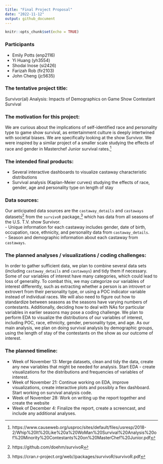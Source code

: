 ```yaml
---
title: "Final Project Proposal"
date: "2022-11-12"
output: github_document
---
```


```r
knitr::opts_chunk$set(echo = TRUE)
```

### Participants
* Emily Potts (enp2116)
* Yi Huang (yh3554)
* Shodai Inose (si2426)
* Farizah Rob (fir2103)
* John Cheng (jc5635)

### The tentative project title:
Survivor(al) Analysis: Impacts of Demographics on Game Show Contestant Survival

### The motivation for this project: 
We are curious about the implications of self-identified race and personality type to game show survival, as entertainment culture is deeply intertwined with societal biases. We are specifically looking at the show Survivor.
We were inspired by a similar project of a smaller scale studying the effects of race and gender in Masterchef Junior survival rates.^[https://www.causeweb.org/usproc/sites/default/files/usresp/2018-2/Whip%20It%20Like%20a%20WoMan%20Survival%20Analysis%20of%20Minority%20Contestants%20on%20MasterChef%20Junior.pdf]


### The intended final products:
- Several interactive dashboards to visualize castaway characteristic distributions
- Survival analysis (Kaplan-Meier curves) studying the effects of race, gender, age and personality type on length of stay


### Data sources:
Our anticipated data sources are the `castaway_details` and `castaways` datasets^[https://github.com/doehm/survivoR] from the `survivoR` package,^[https://cran.r-project.org/web//packages/survivoR/survivoR.pdf] which has data from all seasons of the U.S. T.V. show Survivor. \
- Unique information for each castaway includes gender, date of birth, occupation, race, ethnicity, and personality data from `castaway_details`.\
- Season and demographic information about each castaway from `castaways`.

### The planned analyses / visualizations / coding challenges: 
In order to gather sufficient data, we plan to combine several data sets (including `castaway_details` and `castaways`) and tidy them if necessary. Some of our variables of interest have many categories, which could lead to loss of generality. To combat this, we may categorize our variables of interest differently, such as extracting whether a person is an introvert or extrovert from their personality type, or using a POC indicator variable instead of individual races. We will also need to figure out how to standardize between seasons as the seasons have varying numbers of contestants. Additionally, deciding how to deal with NAs for particular variables in earlier seasons may pose a coding challenge. We plan to perform EDA to visualize the distributions of our variables of interest, including POC, race, ethnicity, gender, personality type, and age. As our main analysis, we plan on doing survival analysis by demographic groups, using the length of stay of the contestants on the show as our outcome of interest.

### The planned timeline: 
- Week of November 13: Merge datasets, clean and tidy the data, create any new variables that might be needed for analysis. Start EDA - create visualizations for the distributions and frequencies of variables of interest. 
- Week of November 21: Continue working on EDA, improve visualizations, create interactive plots and possibly a flex dashboard. Start working on survival analysis code. 
- Week of November 28: Work on writing up the report together and create the website
- Week of December 4: Finalize the report, create a screencast, and include any additional analyses. 


